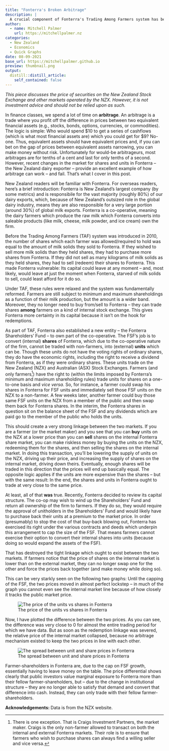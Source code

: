 ```yaml
---
title: "Fonterra's Broken Arbitrage"
description: |
  A crucial component of Fonterra's Trading Among Farmers system has been broken. And it was Fonterra that broke it.
author:
  - name: Mitchell Palmer
    url: https://mitchellpalmer.nz
categories:
  - New Zealand
  - Economics
  - Quick Graphs
date: 08-09-2021
base_url: https://mitchellpalmer.github.io
preview: thumbnail.png
output:
  distill::distill_article:
    self_contained: false
---
```


*This piece discusses the price of securities on the New Zealand Stock Exchange and other markets operated by the NZX. However, it is not investment advice and should not be relied upon as such.*

In finance classes, we spend a lot of time on **arbitrage**. An arbitrage is a trade where you profit off the difference in prices between two equivalent financial assets (e.g., stocks, bonds, options, currencies, or commodities). The logic is simple: Who would spend \$10 to get a series of cashflows (which is what most financial assets are) which you could get for \$9? No-one. Thus, equivalent assets should have equivalent prices and, if you can bet on the gap of prices between equivalent assets narrowing, you can make money without risk. Unfortunately for would-be arbitrageurs, most arbitrages are for tenths of a cent and last for only tenths of a second. However, recent changes in the market for shares and units in Fonterra -- the New Zealand dairy exporter -- provide an excellent example of how arbitrage can work -- and fail. That's what I cover in this post.

New Zealand readers will be familiar with Fonterra. For overseas readers, here's a brief introduction: Fonterra is New Zealand's largest company (by some metrics) and is responsibile for the vast majority (roughly 80%) of our dairy exports, which, because of New Zealand's outsized role in the global dairy industry, means they are also responsible for a very large portion (around 30%) of global milk exports. Fonterra is a co-operative, meaning the dairy farmers which produce the raw milk which Fonterra converts into saleable products (like milk, cheese, milk powder, and ice cream) own the firm. 

Before the Trading Among Farmers (TAF) system was introduced in 2010, the number of shares which each farmer was allowed/required to hold was equal to the amount of milk solids they sold to Fonterra. If they wished to sell more milk solids than they held shares, they had to purchase more shares from Fonterra. If they did not sell as many kilograms of milk solids as they held shares, they had to sell (redeem) their shares to Fonterra. This made Fonterra vulnerable: Its capital could leave at any moment -- and, most likely, would leave at just the moment when Fonterra, starved of milk solids to sell, could least afford for it do so.

Under TAF, these rules were relaxed and the system was fundamentally reformed. Farmers are still subject to minimum and maximum shareholdings as a function of their milk production, but the amount is a wider band. Moreover, they no longer need to buy from/sell to Fonterra -- they can trade shares **among** farmers on a kind of internal stock exchange. This gives Fonterra more certainty in its capital because it isn't on the hook for redemptions.

As part of TAF, Fonterra also established a new entity -- the Fonterra Shareholders' Fund -- to own part of the co-operative. The FSF's job is to convert (internal) **shares** of Fonterra, which due to the co-operative nature of the firm, cannot be traded with non-farmers, into (external) **units** which can be. Though these units do not have the voting rights of ordinary shares, they do have the economic rights, including the right to receive a dividend from Fonterra, as if they were ordinary shares. These units trade on the New Zealand (NZX) and Australian (ASX) Stock Exchanges. Farmers (and only farmers^[There is one exception. That is Craigs Investment Partners, the market maker. Craigs is the only non-farmer allowed to transact on both the internal and external Fonterra markets. Their role is to ensure that farmers who wish to purchase shares can always find a willing seller and vice versa.]) have the right to (within the limits imposed by Fonterra's minimum and maximum shareholding rules) trade units for shares on a one-to-one basis and *vice versa*. So, for instance, a farmer could swap his shares in Fonterra for FSF units and immediately sell those FSF units on the NZX to a non-farmer. A few weeks later, another farmer could buy those same FSF units on the NZX from a member of the public and then swap them back for Fonterra shares. In the interim, the Fonterra shares in question sit on the balance sheet of the FSF and any dividends which are paid go to the member of the public who holds the units.

This should create a very strong linkage between the two markets. If you are a farmer (or the market maker) and you see that you can **buy** units on the NZX at a lower price than you can **sell** shares on the internal Fonterra share market, you can make riskless money by buying the units on the NZX, redeeming them for the shares, and then selling the shares on the internal market. In doing this transaction, you'll be lowering the supply of units on the NZX, driving up their price, and increasing the supply of shares on the internal market, driving down theirs. Eventually, enough shares will be traded in this direction that the prices will end up basically equal. The opposite logic applies if the units are more expensive than the shares -- but with the same result: In the end, the shares and units in Fonterra ought to trade at very close to the same price.

At least, all of that **was** true. Recently, Fonterra decided to review its capital structure. The co-op may wish to wind up the Shareholders' Fund and return all ownership of the firm to farmers. If they do so, they would require the approval of unitholders in the Shareholders' Fund and would likely have to purchase back their units at a premium to the market price. In order (presumably) to stop the cost of that buy-back blowing out, Fonterra has exercised its right under the various contracts and deeds which underpin this arrangement to cap the size of the FSF. That means farmers cannot exercise their option to convert their internal shares into units (because doing so would expand the assets of the FSF).

That has destroyed the tight linkage which ought to exist between the two markets. If farmers notice that the price of shares on the internal market is lower than on the external market, they can no longer swap one for the other and force the prices back together (and make money while doing so).

This can be very starkly seen on the following two graphs: Until the capping of the FSF, the two prices moved in almost perfect lockstep -- in much of the graph you cannot even see the internal market line because of how closely it tracks the public market price.

![The price of the units vs shares in Fonterra](graph1.svg)

Now, I have plotted the difference between the two prices. As you can see, the difference was very close to 0 for almost the entire trading period for which we have data. But as soon as the redemption linkage was severed, the relative price of the internal market collapsed, because no arbitrage mechanism existed to keep the two prices in line with each other.

![The spread between unit and share prices in Fonterra](graph2.svg)

Farmer-shareholders in Fonterra are, due to the cap on FSF growth, essentially having to leave money on the table. The price differential shows clearly that public investors value marginal exposure to Fonterra more than their fellow farmer-shareholders, but -- due to the change in institutional structure -- they are no longer able to satisfy that demand and convert that difference into cash. Instead, they can only trade with their fellow farmer-shareholders.

**Acknowledgements: ** Data is from the NZX website.



